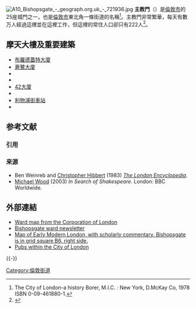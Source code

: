 {{Infobox UK place
|static_image_name = Bishopsgate Hollar.PNG
|static_image_width = 200
|static_image_caption=約1650年印刷的城門
|official_name=     
|map_type=          Greater London
|static_image_2_name=City of London, Ward of Bishopsgate.svg
|static_image_2_caption=主教門在倫敦的位置
|country=           英格蘭
|region=            
|london_borough=    City of London
|coordinates = {{coord|51.5163|-0.08145|display=inline,title}}
|os_grid_reference= TQ330813
|population=        222
|population_ref=    <small>（2011年）</small><ref>{{cite web|url=http://www.neighbourhood.statistics.gov.uk/dissemination/LeadKeyFigures.do?a=7&b=13688512&c=Bishopsgate&d=14&e=62&g=6479546&i=1001x1003x1032x1004&o=362&m=0&r=1&s=1476631599663&enc=1|title=City of London ward population 2011|accessdate=16 October 2016|publisher=Office for National Statistics|work=Neighbourhood Statistics|archive-url=https://web.archive.org/web/20170408184815/http://www.neighbourhood.statistics.gov.uk/dissemination/LeadKeyFigures.do?a=7&b=13688512&c=Bishopsgate&d=14&e=62&g=6479546&i=1001x1003x1032x1004&o=362&m=0&r=1&s=1476631599663&enc=1|archive-date=2017-04-08|dead-url=yes}}</ref>
|post_town=         {{le|倫敦郵政區|London postal district}}
|postcode_area=     EC
|postcode_district= EC2
|dial_code=         020
|constituency_westminster = [[倫敦及西敏市_(英國國會選區)|倫敦及西敏市]]
}}
[[File:A10_Bishopsgate_-_geograph.org.uk_-_721936.jpg|thumb]]
'''主教門'''（{{lang-en|Bishopsgate}}）是[[倫敦市|倫敦市]]的25座城門之一，也是[[倫敦市|倫敦市]]東北角一條街道的名稱<ref>The City of London-a history Borer, M.I.C. : New York, D.McKay Co, 1978 ISBN 0-09-461880-1.</ref>。主教門非常繁華，每天有數万人經過這裡並在這裡工作，但這裡的常住人口卻只有222人<ref>{{cite web|url=https://www.ons.gov.uk/help/localstatistics|title=Local statistics - Office for National Statistics|website=www.ons.gov.uk|accessdate=2020-02-11|archive-date=2019-10-18|archive-url=https://web.archive.org/web/20191018120902/https://www.ons.gov.uk/help/localstatistics|dead-url=no}}</ref>。

== 摩天大樓及重要建築 ==
* [[布羅德蓋特大廈|布羅德蓋特大廈]]
* [[蒼鷺大廈|蒼鷺大廈]]
* {{le|主教門99號|99 Bishopsgate}}
* {{le|主教門100號|100 Bishopsgate}}
* [[42大廈|42大廈]]
* {{le|主教門22號|22 Bishopsgate}}
* [[利物浦街車站|利物浦街車站]]
* {{le|主教門學院|Bishopsgate Institute}}

== 参考文献 ==
=== 引用 ===
{{Reflist}}

=== 来源 ===
{{refbegin}}
* Ben Weinreb and [[Christopher_Hibbert|Christopher Hibbert]] (1983) ''[[The_London_Encyclopedia|The London Encyclopedia]]''.
* [[Michael_Wood_(historian)|Michael Wood]] (2003) ''In Search of Shakespeare''. London: BBC Worldwide.
{{refend}}

== 外部連結 ==
{{Commons category|Bishopsgate, London (street)}}
* [https://web.archive.org/web/20050910124404/http://www.cityoflondon.gov.uk/NR/rdonlyres/74EBF1DF-9E2F-40B3-AA39-5F9998AFC012/0/bishopsgate.jpg Ward map from the Corporation of London]
* [https://web.archive.org/web/20110612213120/http://www.cityoflondon.gov.uk/committees/ward_newsletters/5.pdf Bishopsgate ward newsletter]
* [http://mapoflondon.uvic.ca/BISH1.htm Map of Early Modern London, with scholarly commentary. Bishopsgate is in grid square B6, right side.]{{Wayback|url=http://mapoflondon.uvic.ca/BISH1.htm |date=20171211104923 }}
* [http://www.citypubs.co.uk Pubs within the City of London]{{Wayback|url=http://www.citypubs.co.uk/ |date=20200223171410 }}

{{-}}
{{伦敦地标}}

[[Category:倫敦街道|Category:倫敦街道]]

{{European building-stub}}